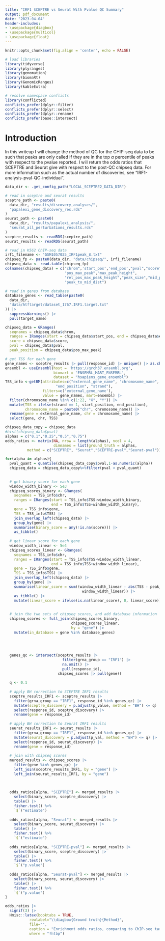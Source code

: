 ```yaml
---
title: "IRF1 SCEPTRE vs Seurat With Pvalue QC Summary"
output: pdf_document
date: "2023-04-04"
header-includes:
- \usepackage{diagbox}
- \usepackage{multicol}
- \usepackage{float}
---
```


```r
knitr::opts_chunk$set(fig.align = 'center', echo = FALSE)
```

```r
# load libraries
library(tidyverse)
library(plyranges)
library(genomation)
library(biomaRt)
library(GenomicRanges)
library(kableExtra)

# resolve namespace conflicts
library(conflicted)
conflicts_prefer(dplyr::filter)
conflicts_prefer(dplyr::select)
conflicts_prefer(dplyr::rename)
conflicts_prefer(base::intersect)
```

# Introduction

In this writeup I will change the method of QC for the CHIP-seq data to be such that peaks are only called if they are in the top $\alpha$ percentile of peaks with respect to the pvalue reported. I will return the odds ratios that SCEPTRE and Seurat give with respect to the post-QC chipseq data. For more information such as the actual number of discoveries, see "IRF1-analysis-pval-QC-individual".
```r
data_dir <- .get_config_path("LOCAL_SCEPTRE2_DATA_DIR")

# read in sceptre and seurat results
sceptre_path <- paste0(
  data_dir, "results/discovery_analyses/",
  "papalexi_gene_discovery_res.rds"
)
seurat_path <- paste0(
  data_dir, "results/papalexi_analysis/",
  "seurat_all_perturbations_results.rds"
)
sceptre_results <- readRDS(sceptre_path)
seurat_results <- readRDS(seurat_path)

# read in K562 ChIP-seq data
irf1_filename <- "GSM1057025_IRF1peak_B.txt"
chipseq_fp <- paste0(data_dir, "data/chipseq/", irf1_filename)
chipseq_data <- read.table(chipseq_fp) 
colnames(chipseq_data) = c("chrom",'start_pos','end_pos',"pval","score",
                           "pos_max_peak","max_peak_height",
                           "rel_pos_max_peak_height","peak_size","mid_point",
                           "peak_to_mid_dist")

# read in genes from database
database_genes <- read_table(paste0(
  data_dir,
  "data/htftarget/dataset_1767.IRF1.target.txt"
)) |>
  suppressWarnings() |>
  pull(target_name)
```

```r
chipseq_data = GRanges(
  seqnames = chipseq_data$chrom,
  ranges = IRanges(start = chipseq_data$start_pos, end = chipseq_data$end_pos),
  score = chipseq_data$score,
  pval = chipseq_data$pval,
  peak_position = chipseq_data$pos_max_peak)
```

```r
# get TSS for each gene 
gene_names <- sceptre_results |> pull(response_id) |> unique() |> as.character()
ensembl <- useEnsembl(host = 'https://grch37.ensembl.org',
                      biomart = 'ENSEMBL_MART_ENSEMBL', 
                      dataset = "hsapiens_gene_ensembl")
TSS_info <-getBM(attributes=c("external_gene_name", "chromosome_name", "start_position", 
                       "end_position", "strand"),
                 filters=c('external_gene_name'),
                 value = gene_names, mart=ensembl) |>
  filter(chromosome_name %in% c(1:22, "X", "Y")) |>
  mutate(TSS = ifelse(strand == 1, start_position, end_position),
         chromosome_name = paste0("chr", chromosome_name)) |>
  rename(gene = external_gene_name, chr = chromosome_name) |>
  select(gene, chr, TSS)
```





```r
chipseq_data_copy = chipseq_data
#hist(chipseq_data$pval)
alphas = c("0.1","0.25","0.5","0.75")
odds_ratios <- matrix(NA, nrow = length(alphas), ncol = 4, 
                      dimnames = list(ground_truth = alphas, 
          method = c("SCEPTRE", "Seurat","SCEPTRE-pval","Seurat-pval")))

for(alpha in alphas){
  pval_quant = quantile(chipseq_data_copy$pval,1-as.numeric(alpha))
  chipseq_data = chipseq_data_copy%>%filter(pval < pval_quant)
  
  
  # get binary score for each gene
  window_width_binary <- 5e3
  chipseq_scores_binary <- GRanges(
    seqnames = TSS_info$chr,
    ranges = IRanges(start = TSS_info$TSS-window_width_binary, 
                     end = TSS_info$TSS+window_width_binary),
    gene = TSS_info$gene,
    TSS = TSS_info$TSS) |> 
    join_overlap_left(chipseq_data) |>
    group_by(gene) |>
    summarise(binary_score = any(!is.na(score))) |>
    as_tibble()
  
  # get linear score for each gene
  window_width_linear <- 5e4
  chipseq_scores_linear <- GRanges(
    seqnames = TSS_info$chr,
    ranges = IRanges(start = TSS_info$TSS-window_width_linear, 
                     end = TSS_info$TSS+window_width_linear),
    gene = TSS_info$gene,
    TSS = TSS_info$TSS) |> 
    join_overlap_left(chipseq_data) |>
    group_by(gene) |>
    summarise(linear_score = sum((window_width_linear - abs(TSS - peak_position))/
                                   window_width_linear)) |>
    as_tibble() |>
    mutate(linear_score = ifelse(is.na(linear_score), 0, linear_score))
  
  
  # join the two sets of chipseq scores, and add database information
  chipseq_scores <- full_join(chipseq_scores_binary, 
                              chipseq_scores_linear, 
                              by = "gene") |>
    mutate(in_database = gene %in% database_genes)
  
  
  
  
  genes_qc <- intersect(sceptre_results |> 
                          filter(grna_group == "IRF1") |>
                          na.omit() |>
                          pull(response_id),
                        chipseq_scores |> pull(gene))
  
  q <- 0.1
  
  # apply BH correction to SCEPTRE IRF1 results
  sceptre_results_IRF1 <- sceptre_results |>
    filter(grna_group == "IRF1", response_id %in% genes_qc) |>
    mutate(sceptre_discovery = p.adjust(p_value, method = "BH") <= q) |>
    select(response_id, sceptre_discovery) |>
    rename(gene = response_id)
  
  # apply BH correction to Seurat IRF1 results
  seurat_results_IRF1 <- seurat_results |>
    filter(grna_group == "IRF1", response_id %in% genes_qc) |>
    mutate(seurat_discovery = p.adjust(p_val, method = "BH") <= q) |>
    select(response_id, seurat_discovery) |>
    rename(gene = response_id)
  
  # join with chipseq scores
  merged_results <- chipseq_scores |>
    filter(gene %in% genes_qc) |>
    left_join(sceptre_results_IRF1, by = "gene") |>
    left_join(seurat_results_IRF1, by = "gene")
  
  
  
  odds_ratios[alpha, "SCEPTRE"] <- merged_results |> 
    select(binary_score, sceptre_discovery) |>
    table() |>
    fisher.test() %>%
    `$`("estimate")
  
  odds_ratios[alpha, "Seurat"] <- merged_results |> 
    select(binary_score, seurat_discovery) |>
    table() |>
    fisher.test() %>%
    `$`("estimate")
  
  odds_ratios[alpha, "SCEPTRE-pval"] <- merged_results |> 
    select(binary_score, sceptre_discovery) |>
    table() |>
    fisher.test() %>%
    `$`("p.value")
  
  odds_ratios[alpha, "Seurat-pval"] <- merged_results |> 
    select(binary_score, seurat_discovery) |>
    table() |>
    fisher.test() %>%
    `$`("p.value")
}


```



```r
odds_ratios |>
  signif(3) |>
  Hmisc::latex(booktabs = TRUE,
           rowlabel="\\diagbox{Ground truth}{Method}", 
           file="",
           caption = "Enrichment odds ratios, comparing to ChIP-seq target assignments with changing pvalue quantile threshold",
           where = "!htbp")
```

\newpage
